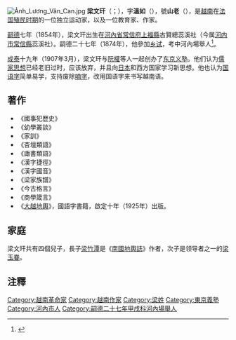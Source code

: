 [[File:Ảnh_Lương_Văn_Can.jpg|thumb]]
'''梁文玕'''（{{vie|v='''Lương Văn Can'''|hn=梁文玕}}；{{bd|1854年||1927年||}}），字'''溫如'''（{{vie|v='''Ôn Như'''|hn=溫如}}），號'''山老'''（{{vie|v='''Sơn Lão'''|hn=山老}}），是[[越南|越南]]在[[法属印度支那|法国殖民时期]]的一位独立运动家，以及一位教育家、作家。

[[嗣德|嗣德]]七年（1854年），梁文玕出生在[[河內省|河內省]][[常信府|常信府]][[上福縣|上福縣]]古賢總蕊溪社（今属[[河内市|河内市]][[常信縣|常信縣]]蕊溪社）。嗣德二十七年（1874年），他參加[[乡试|乡试]]，考中河內場舉人<ref>{{Cite web |url=http://lib.nomfoundation.org/collection/1/volume/1071/page/8 |title=《國朝鄉科錄》 |accessdate=2016-09-15 |archive-date=2017-03-05 |archive-url=https://web.archive.org/web/20170305002020/http://lib.nomfoundation.org/collection/1/volume/1071/page/8 |dead-url=no }}</ref>。

[[成泰|成泰]]十九年（1907年3月），梁文玕与[[阮權|阮權]]等人一起创办了[[东京义塾|东京义塾]]。他们认为[[儒家思想|儒家思想]]已经老旧过时，应该放弃，并且向[[日本|日本]]和西方国家学习新思想。他也认为[[国语字|国语字]]简单易学，支持废除[[喃字|喃字]]，改用国语字来书写越南语。

==著作==
*《國事犯歷史》
*《幼學叢談》
*《家訓》
*《杏壇類語》
*《諏書類語》
*《漢字捷徑》
*《漢字國音》
*《梁家族譜》
*《今古格言》
*《商學箴言》
*《[[大越地輿|大越地輿]]》，國語字書籍，啟定十年（1925年）出版。

==家庭==
梁文玕共有四個兒子，長子[[梁竹潭|梁竹潭]]是《[[南國地輿誌|南國地輿誌]]》作者，次子是{{le|太原起义|Thái Nguyên uprising}}领导者之一的[[梁玉眷|梁玉眷]]。

==注釋==
{{reflist}}

{{越南獨立運動}}
{{normdaten}}
{{DEFAULTSORT:Lương Văn Can}}
[[Category:越南革命家|Category:越南革命家]]
[[Category:越南作家|Category:越南作家]]
[[Category:梁姓|Category:梁姓]]
[[Category:東京義塾|Category:東京義塾]]
[[Category:河內市人|Category:河內市人]]
[[Category:嗣德二十七年甲戌科河內場舉人|Category:嗣德二十七年甲戌科河內場舉人]]